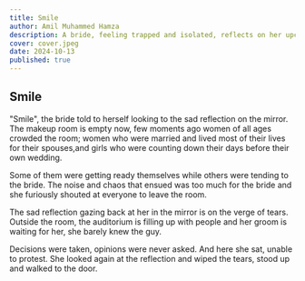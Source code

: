 ```yaml
---
title: Smile
author: Amil Muhammed Hamza
description: A bride, feeling trapped and isolated, reflects on her upcoming marriage to a man she barely knows, facing expectations she never had a say in.
cover: cover.jpeg
date: 2024-10-13
published: true
---
```


## Smile

"Smile", the bride told to herself looking to the sad reflection on the mirror. The makeup room is empty now, few moments ago women of all ages crowded the room; women who were married and lived most of their lives for their spouses,and girls who were counting down their days before their own wedding.

Some of them were getting ready themselves while others were tending to the bride. The noise and chaos that ensued was too much for the bride and she furiously shouted at everyone to leave the room.

The sad reflection gazing back at her in the mirror is on the verge of tears. Outside the room, the auditorium is filling up with people and her groom is waiting for her, she barely knew the guy.

Decisions were taken, opinions were never asked. And here she sat, unable to protest. She looked again at the reflection and wiped the tears, stood up and walked to the door.